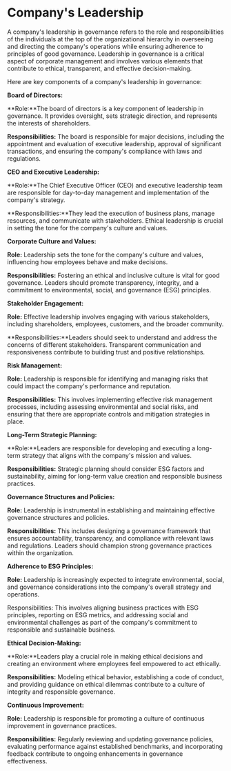 # Company's Leadership

A company's leadership in governance refers to the role and responsibilities of the individuals at the top of the organizational hierarchy in overseeing and directing the company's operations while ensuring adherence to principles of good governance. Leadership in governance is a critical aspect of corporate management and involves various elements that contribute to ethical, transparent, and effective decision-making. 

Here are key components of a company's leadership in governance:

**Board of Directors:**

**Role:**The board of directors is a key component of leadership in governance. It provides oversight, sets strategic direction, and represents the interests of shareholders.

**Responsibilities:** The board is responsible for major decisions, including the appointment and evaluation of executive leadership, approval of significant transactions, and ensuring the company's compliance with laws and regulations.

**CEO and Executive Leadership:**

**Role:**The Chief Executive Officer (CEO) and executive leadership team are responsible for day-to-day management and implementation of the company's strategy.

**Responsibilities:**They lead the execution of business plans, manage resources, and communicate with stakeholders. Ethical leadership is crucial in setting the tone for the company's culture and values.

**Corporate Culture and Values:**

**Role:** Leadership sets the tone for the company's culture and values, influencing how employees behave and make decisions.

**Responsibilities:** Fostering an ethical and inclusive culture is vital for good governance. Leaders should promote transparency, integrity, and a commitment to environmental, social, and governance (ESG) principles.

**Stakeholder Engagement:**

**Role:** Effective leadership involves engaging with various stakeholders, including shareholders, employees, customers, and the broader community.

**Responsibilities:**Leaders should seek to understand and address the concerns of different stakeholders. Transparent communication and responsiveness contribute to building trust and positive relationships.

**Risk Management:**

**Role:** Leadership is responsible for identifying and managing risks that could impact the company's performance and reputation.

**Responsibilities:** This involves implementing effective risk management processes, including assessing environmental and social risks, and ensuring that there are appropriate controls and mitigation strategies in place.

**Long-Term Strategic Planning:**

**Role:**Leaders are responsible for developing and executing a long-term strategy that aligns with the company's mission and values.

**Responsibilities:** Strategic planning should consider ESG factors and sustainability, aiming for long-term value creation and responsible business practices.

**Governance Structures and Policies:**

**Role:** Leadership is instrumental in establishing and maintaining effective governance structures and policies.

**Responsibilities:** This includes designing a governance framework that ensures accountability, transparency, and compliance with relevant laws and regulations. Leaders should champion strong governance practices within the organization.

**Adherence to ESG Principles:**

**Role:** Leadership is increasingly expected to integrate environmental, social, and governance considerations into the company's overall strategy and operations.

Responsibilities: This involves aligning business practices with ESG principles, reporting on ESG metrics, and addressing social and environmental challenges as part of the company's commitment to responsible and sustainable business.

**Ethical Decision-Making:**

**Role:**Leaders play a crucial role in making ethical decisions and creating an environment where employees feel empowered to act ethically.

**Responsibilities:** Modeling ethical behavior, establishing a code of conduct, and providing guidance on ethical dilemmas contribute to a culture of integrity and responsible governance.

**Continuous Improvement:**

**Role:** Leadership is responsible for promoting a culture of continuous improvement in governance practices.

**Responsibilities:** Regularly reviewing and updating governance policies, evaluating performance against established benchmarks, and incorporating feedback contribute to ongoing enhancements in governance effectiveness.